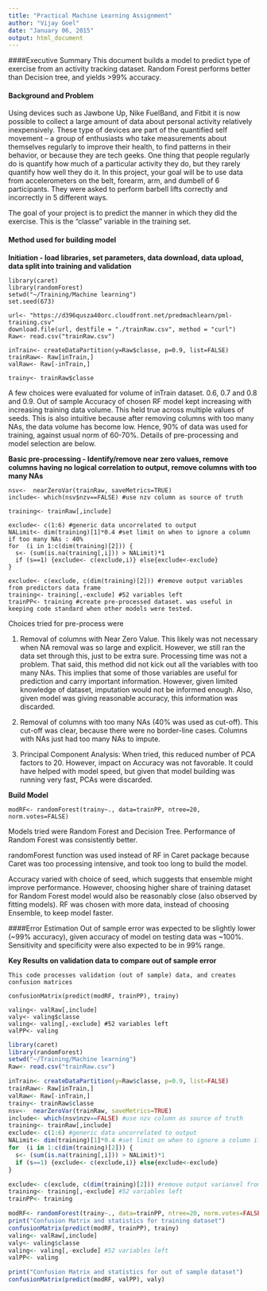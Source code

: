 ```yaml
---
title: "Practical Machine Learning Assignment"
author: "Vijay Goel"
date: "January 06, 2015"
output: html_document
---
```

####Executive Summary
This document builds a model to predict type of exercise from an activity tracking dataset. Random Forest performs better than Decision tree, and yields >99% accuracy.

#### Background and Problem
Using devices such as Jawbone Up, Nike FuelBand, and Fitbit it is now possible to collect a large amount of data about personal activity relatively inexpensively. These type of devices are part of the quantified self movement – a group of enthusiasts who take measurements about themselves regularly to improve their health, to find patterns in their behavior, or because they are tech geeks. One thing that people regularly do is quantify how much of a particular activity they do, but they rarely quantify how well they do it. In this project, your goal will be to use data from accelerometers on the belt, forearm, arm, and dumbell of 6 participants. They were asked to perform barbell lifts correctly and incorrectly in 5 different ways.

The goal of your project is to predict the manner in which they did the exercise. This is the "classe" variable in the training set.

#### Method used for building model
**Initiation - load libraries, set parameters, data download, data upload, data split into training and validation**
```
library(caret)
library(randomForest)
setwd("~/Training/Machine learning")
set.seed(673)

url<- "https://d396qusza40orc.cloudfront.net/predmachlearn/pml-training.csv"
download.file(url, destfile = "./trainRaw.csv", method = "curl")
Raw<- read.csv("trainRaw.csv")

inTrain<- createDataPartition(y=Raw$classe, p=0.9, list=FALSE)
trainRaw<- Raw[inTrain,]
valRaw<- Raw[-inTrain,]

trainy<- trainRaw$classe

```

A few choices were evaluated for volume of inTrain dataset. 0.6, 0.7 and  0.8 and 0.9. Out of sample Accuracy of chosen RF model kept increasing with increasing training data volume. This held true across multiple values of seeds. This is also intuitive because after removing columns with too many NAs, the data volume has become low. Hence, 90% of data was used for training, against usual norm of 60-70%. Details of pre-processing and model selection are below. 


**Basic pre-processing - Identify/remove near zero values, remove columns having no logical correlation to output, remove columns with too many NAs**
```
nsv<-  nearZeroVar(trainRaw, saveMetrics=TRUE)
include<- which(nsv$nzv==FALSE) #use nzv column as source of truth

training<- trainRaw[,include]

exclude<- c(1:6) #generic data uncorrelated to output
NALimit<- dim(training)[1]*0.4 #set limit on when to ignore a column if too many NAs : 40%
for  (i in 1:c(dim(training)[2])) {
  s<- (sum(is.na(training[,i])) > NALimit)*1
  if (s==1) {exclude<- c(exclude,i)} else{exclude<-exclude}
}

exclude<- c(exclude, c(dim(training)[2])) #remove output variables from predictors data frame
training<- training[,-exclude] #52 variables left
trainPP<- training #create pre-processed dataset. was useful in keeping code standard when other models were tested.
```
Choices tried for pre-process were 

1. Removal of columns with Near Zero Value. This likely was not necessary when NA removal was so large and explicit. However, we still ran the data set through this, just to be extra sure. Processing time was not a problem. That said, this method did not kick out all the variables with too many NAs. This implies that some of those variables are useful for prediction and carry important information. However, given limited knowledge of dataset, imputation would not be informed enough. Also, given model was giving reasonable accuracy, this information was discarded.

2. Removal of columns with too many NAs (40% was used as cut-off). This cut-off was clear, because there were no border-line cases. Columns with NAs just had too many NAs to impute.

3. Principal Component Analysis: When tried, this reduced number of PCA factors to 20. However, impact on Accuracy was not favorable. It could have helped with model speed, but given that model building was running very fast, PCAs were discarded.

**Build Model**
```
modRF<- randomForest(trainy~., data=trainPP, ntree=20, norm.votes=FALSE)

```
Models tried were Random Forest and Decision Tree. Performance of Random Forest was consistently better. 

randomForest function was used instead of RF in Caret package because Caret was too processing intensive, and took too long to build the model.

Accuracy varied with choice of seed, which suggests that ensemble might improve performance. However, choosing higher share of training dataset for Random Forest model would also be reasonably close (also observed by fitting models). RF was chosen with more data, instead of choosing Ensemble, to keep model faster.

####Error Estimation
Out of sample error was expected to be slightly lower (~99% accuracy), given accuracy of model on testing data was ~100%. Sensitivity and specificity were also expected to be in 99% range.

**Key Results on validation data to compare out of sample error**
```
This code processes validation (out of sample) data, and creates confusion matrices

confusionMatrix(predict(modRF, trainPP), trainy)

valing<- valRaw[,include]
valy<- valing$classe
valing<- valing[,-exclude] #52 variables left
valPP<- valing

```

```r
library(caret)
library(randomForest)
setwd("~/Training/Machine learning")
Raw<- read.csv("trainRaw.csv")

inTrain<- createDataPartition(y=Raw$classe, p=0.9, list=FALSE)
trainRaw<- Raw[inTrain,]
valRaw<- Raw[-inTrain,]
trainy<- trainRaw$classe
nsv<-  nearZeroVar(trainRaw, saveMetrics=TRUE)
include<- which(nsv$nzv==FALSE) #use nzv column as source of truth
training<- trainRaw[,include]
exclude<- c(1:6) #generic data uncorrelated to output
NALimit<- dim(training)[1]*0.4 #set limit on when to ignore a column if too many NAs : 40%
for  (i in 1:c(dim(training)[2])) {
  s<- (sum(is.na(training[,i])) > NALimit)*1
  if (s==1) {exclude<- c(exclude,i)} else{exclude<-exclude}
}

exclude<- c(exclude, c(dim(training)[2])) #remove output varianvel from predictors data frame
training<- training[,-exclude] #52 variables left
trainPP<- training

modRF<- randomForest(trainy~., data=trainPP, ntree=20, norm.votes=FALSE)
print("Confusion Matrix and statistics for training dataset")
confusionMatrix(predict(modRF, trainPP), trainy)
valing<- valRaw[,include]
valy<- valing$classe
valing<- valing[,-exclude] #52 variables left
valPP<- valing

print("Confusion Matrix and statistics for out of sample dataset")
confusionMatrix(predict(modRF, valPP), valy)
```